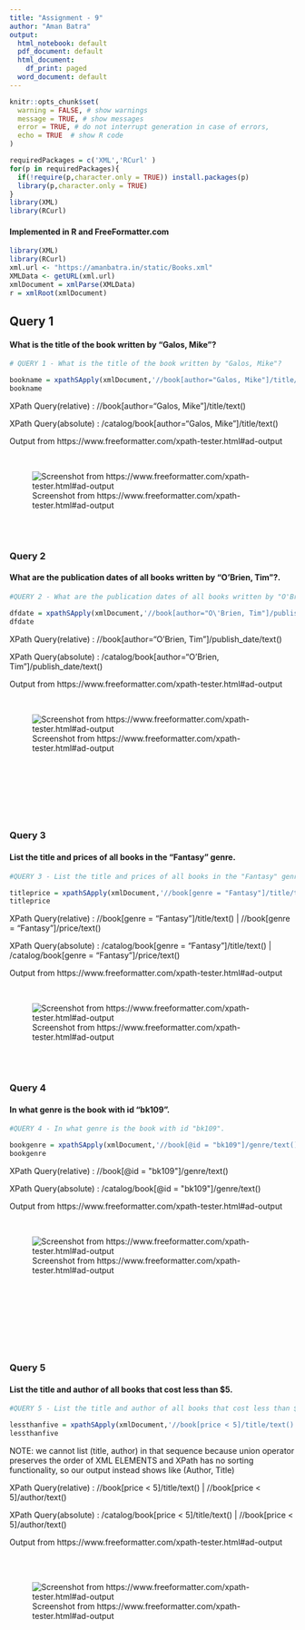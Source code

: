 ```yaml
---
title: "Assignment - 9"
author: "Aman Batra"
output:
  html_notebook: default
  pdf_document: default
  html_document:
    df_print: paged
  word_document: default
---
```


```r
knitr::opts_chunk$set(
  warning = FALSE, # show warnings
  message = TRUE, # show messages
  error = TRUE, # do not interrupt generation in case of errors,
  echo = TRUE  # show R code
)

```
<style type="text/css">

h1.title {
  font-size: 38px;
  color: DarkRed;
  text-align: center;
    font-weight: bold;

}
h4.author {
    font-size: 28px;
  color: DarkRed;
  text-align: center;
    font-weight: bold;

}
</style>

```r
requiredPackages = c('XML','RCurl' )
for(p in requiredPackages){
  if(!require(p,character.only = TRUE)) install.packages(p)
  library(p,character.only = TRUE)
}
library(XML)
library(RCurl)
```

<h4>Implemented in R and FreeFormatter.com</h4>

```r

library(XML)
library(RCurl)
xml.url <- "https://amanbatra.in/static/Books.xml"
XMLData <- getURL(xml.url)
xmlDocument = xmlParse(XMLData)
r = xmlRoot(xmlDocument)
```

## Query 1

<h4> What is the title of the book written by "Galos, Mike"? </h4>

```r
# QUERY 1 - What is the title of the book written by "Galos, Mike"?

bookname = xpathSApply(xmlDocument,'//book[author="Galos, Mike"]/title/text()', xmlValue)
bookname

```


XPath Query(relative) : //book[author="Galos, Mike"]/title/text()

XPath Query(absolute) : /catalog/book[author="Galos, Mike"]/title/text()


Output from https://www.freeformatter.com/xpath-tester.html#ad-output

<br/>

![Screenshot from https://www.freeformatter.com/xpath-tester.html#ad-output](https://amanbatra.in/static/img3/1.png)


<br/>
<br/>


### Query 2

<h4> What are the publication dates of all books written by "O'Brien, Tim"?. </h4>

```r
#QUERY 2 - What are the publication dates of all books written by "O'Brien, Tim"?.

dfdate = xpathSApply(xmlDocument,'//book[author="O\'Brien, Tim"]/publish_date/text()', xmlValue)
dfdate

```

XPath Query(relative) : //book[author="O'Brien, Tim"]/publish_date/text()

XPath Query(absolute) : /catalog/book[author="O'Brien, Tim"]/publish_date/text()


Output from https://www.freeformatter.com/xpath-tester.html#ad-output

<br/>

![Screenshot from https://www.freeformatter.com/xpath-tester.html#ad-output](https://amanbatra.in/static/img3/2.png)

<br/>
<br/>
<br/>

<br/>
<br/>

### Query 3
<h4>List the title and prices of all books in the "Fantasy" genre.</h4>

```r
#QUERY 3 - List the title and prices of all books in the "Fantasy" genre.

titleprice = xpathSApply(xmlDocument,'//book[genre = "Fantasy"]/title/text() | //book[genre = "Fantasy"]/price/text()', xmlValue)
titleprice

```

XPath Query(relative) : //book[genre = "Fantasy"]/title/text() | //book[genre = "Fantasy"]/price/text()

XPath Query(absolute) : /catalog/book[genre = "Fantasy"]/title/text() | /catalog/book[genre = "Fantasy"]/price/text()


Output from https://www.freeformatter.com/xpath-tester.html#ad-output

<br/>

![Screenshot from https://www.freeformatter.com/xpath-tester.html#ad-output](https://amanbatra.in/static/img3/3.png)


<br/>
<br/>


### Query 4

<h4> In what genre is the book with id "bk109". </h4>

```r
#QUERY 4 - In what genre is the book with id "bk109".

bookgenre = xpathSApply(xmlDocument,'//book[@id = "bk109"]/genre/text()', xmlValue)
bookgenre

```

XPath Query(relative) :   //book[@id = "bk109"]/genre/text()

XPath Query(absolute) :   /catalog/book[@id = "bk109"]/genre/text()


Output from https://www.freeformatter.com/xpath-tester.html#ad-output

<br/>

![Screenshot from https://www.freeformatter.com/xpath-tester.html#ad-output](https://amanbatra.in/static/img3/4.png)


<br/>
<br/>
<br/>
<br/>

<br/>
<br/>


### Query 5

<h4>List the title and author of all books that cost less than $5.</h4>

```r
#QUERY 5 - List the title and author of all books that cost less than $5.

lessthanfive = xpathSApply(xmlDocument,'//book[price < 5]/title/text() | //book[price < 5]/author/text()', xmlValue)
lessthanfive

```
NOTE: we cannot list (title, author) in that sequence because union operator preserves the order of XML ELEMENTS and XPath has no sorting functionality, so our output instead shows like (Author, Title)

XPath Query(relative) :   //book[price < 5]/title/text() | //book[price < 5]/author/text()

XPath Query(absolute) :   /catalog/book[price < 5]/title/text() | //book[price < 5]/author/text()

Output from https://www.freeformatter.com/xpath-tester.html#ad-output

<br/>
<br/>

![Screenshot from https://www.freeformatter.com/xpath-tester.html#ad-output](https://amanbatra.in/static/img3/5.png)